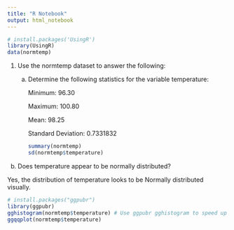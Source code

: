 ```yaml
---
title: "R Notebook"
output: html_notebook
---
```


```r
# install.packages('UsingR') 
library(UsingR) 
data(normtemp)
```
1. Use the normtemp dataset to answer the following: 
	a. Determine the following statistics for the variable temperature:
	
		Minimum: 96.30
		
		Maximum: 100.80
		
		Mean: 98.25
		
		Standard Deviation: 0.7331832
```r
summary(normtemp)
sd(normtemp$temperature)
```
b. Does temperature appear to be normally distributed?

  Yes, the distribution of temperature looks to be Normally distributed visually.
```r
# install.packages("ggpubr")
library(ggpubr)
gghistogram(normtemp$temperature) # Use ggpubr gghistogram to speed up graph making
ggqqplot(normtemp$temperature)
```



